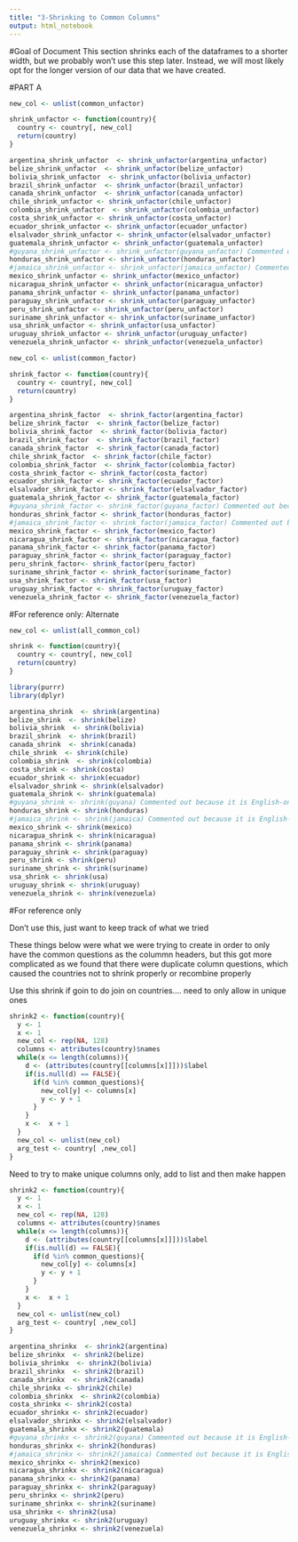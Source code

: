 ```yaml
---
title: "3-Shrinking to Common Columns"
output: html_notebook
---
```

#Goal of Document
This section shrinks each of the dataframes to a shorter width, but we probably won't use this step later. Instead, we will most likely opt for the longer version of our data that we have created.



#PART A

```r
new_col <- unlist(common_unfactor)

shrink_unfactor <- function(country){
  country <- country[, new_col]
  return(country)
}
```

```r
argentina_shrink_unfactor  <- shrink_unfactor(argentina_unfactor)
belize_shrink_unfactor  <- shrink_unfactor(belize_unfactor)
bolivia_shrink_unfactor  <- shrink_unfactor(bolivia_unfactor)
brazil_shrink_unfactor  <- shrink_unfactor(brazil_unfactor)
canada_shrink_unfactor  <- shrink_unfactor(canada_unfactor)
chile_shrink_unfactor <- shrink_unfactor(chile_unfactor)
colombia_shrink_unfactor  <- shrink_unfactor(colombia_unfactor)
costa_shrink_unfactor <- shrink_unfactor(costa_unfactor)
ecuador_shrink_unfactor <- shrink_unfactor(ecuador_unfactor)
elsalvador_shrink_unfactor <- shrink_unfactor(elsalvador_unfactor)
guatemala_shrink_unfactor <- shrink_unfactor(guatemala_unfactor)
#guyana_shrink_unfactor <- shrink_unfactor(guyana_unfactor) Commented out because it is English-only
honduras_shrink_unfactor <- shrink_unfactor(honduras_unfactor)
#jamaica_shrink_unfactor <- shrink_unfactor(jamaica_unfactor) Commented out because it is English-only
mexico_shrink_unfactor <- shrink_unfactor(mexico_unfactor)
nicaragua_shrink_unfactor <- shrink_unfactor(nicaragua_unfactor)
panama_shrink_unfactor <- shrink_unfactor(panama_unfactor)
paraguay_shrink_unfactor <- shrink_unfactor(paraguay_unfactor)
peru_shrink_unfactor <- shrink_unfactor(peru_unfactor)
suriname_shrink_unfactor <- shrink_unfactor(suriname_unfactor)
usa_shrink_unfactor <- shrink_unfactor(usa_unfactor)
uruguay_shrink_unfactor <- shrink_unfactor(uruguay_unfactor)
venezuela_shrink_unfactor <- shrink_unfactor(venezuela_unfactor)
```

```r
new_col <- unlist(common_factor)

shrink_factor <- function(country){
  country <- country[, new_col]
  return(country)
}
```

```r
argentina_shrink_factor  <- shrink_factor(argentina_factor)
belize_shrink_factor  <- shrink_factor(belize_factor)
bolivia_shrink_factor  <- shrink_factor(bolivia_factor)
brazil_shrink_factor  <- shrink_factor(brazil_factor)
canada_shrink_factor  <- shrink_factor(canada_factor)
chile_shrink_factor  <- shrink_factor(chile_factor)
colombia_shrink_factor  <- shrink_factor(colombia_factor)
costa_shrink_factor <- shrink_factor(costa_factor)
ecuador_shrink_factor <- shrink_factor(ecuador_factor)
elsalvador_shrink_factor <- shrink_factor(elsalvador_factor)
guatemala_shrink_factor <- shrink_factor(guatemala_factor)
#guyana_shrink_factor <- shrink_factor(guyana_factor) Commented out because it is English-only
honduras_shrink_factor <- shrink_factor(honduras_factor)
#jamaica_shrink_factor <- shrink_factor(jamaica_factor) Commented out because it is English-only
mexico_shrink_factor <- shrink_factor(mexico_factor)
nicaragua_shrink_factor <- shrink_factor(nicaragua_factor)
panama_shrink_factor <- shrink_factor(panama_factor)
paraguay_shrink_factor <- shrink_factor(paraguay_factor)
peru_shrink_factor<- shrink_factor(peru_factor)
suriname_shrink_factor <- shrink_factor(suriname_factor)
usa_shrink_factor <- shrink_factor(usa_factor)
uruguay_shrink_factor <- shrink_factor(uruguay_factor)
venezuela_shrink_factor <- shrink_factor(venezuela_factor)
```

#For reference only: Alternate
```r
new_col <- unlist(all_common_col)

shrink <- function(country){
  country <- country[, new_col]
  return(country)
}

```


```r
library(purrr)
library(dplyr)

argentina_shrink  <- shrink(argentina)
belize_shrink  <- shrink(belize)
bolivia_shrink  <- shrink(bolivia)
brazil_shrink  <- shrink(brazil)
canada_shrink  <- shrink(canada)
chile_shrink  <- shrink(chile)
colombia_shrink  <- shrink(colombia)
costa_shrink <- shrink(costa)
ecuador_shrink <- shrink(ecuador)
elsalvador_shrink <- shrink(elsalvador)
guatemala_shrink <- shrink(guatemala)
#guyana_shrink <- shrink(guyana) Commented out because it is English-only
honduras_shrink <- shrink(honduras)
#jamaica_shrink <- shrink(jamaica) Commented out because it is English-only
mexico_shrink <- shrink(mexico)
nicaragua_shrink <- shrink(nicaragua)
panama_shrink <- shrink(panama)
paraguay_shrink <- shrink(paraguay)
peru_shrink <- shrink(peru)
suriname_shrink <- shrink(suriname)
usa_shrink <- shrink(usa)
uruguay_shrink <- shrink(uruguay)
venezuela_shrink <- shrink(venezuela)
```


#For reference only

Don't use this, just want to keep track of what we tried

These things below were what we were trying to create in order to only have the common questions as the colummn headers, but this got more complicated as we found that there were duplicate column questions, which caused the countries not to shrink properly or recombine properly

Use this shrink if goin to do join on countries.... need to only allow in unique ones
```r
shrink2 <- function(country){
  y <- 1
  x <- 1
  new_col <- rep(NA, 128)
  columns <- attributes(country)$names
  while(x <= length(columns)){
    d <- (attributes(country[[columns[x]]]))$label
    if(is.null(d) == FALSE){
      if(d %in% common_questions){
        new_col[y] <- columns[x]
        y <- y + 1
      }
    }
    x <-  x + 1
  }
  new_col <- unlist(new_col)
  arg_test <- country[ ,new_col]
}

```

Need to try to make unique columns only, add to list and then make happen
```r
shrink2 <- function(country){
  y <- 1
  x <- 1
  new_col <- rep(NA, 128)
  columns <- attributes(country)$names
  while(x <= length(columns)){
    d <- (attributes(country[[columns[x]]]))$label
    if(is.null(d) == FALSE){
      if(d %in% common_questions){
        new_col[y] <- columns[x]
        y <- y + 1
      }
    }
    x <-  x + 1
  }
  new_col <- unlist(new_col)
  arg_test <- country[ ,new_col]
}

```



```r
argentina_shrinkx  <- shrink2(argentina)
belize_shrinkx  <- shrink2(belize)
bolivia_shrinkx  <- shrink2(bolivia)
brazil_shrinkx  <- shrink2(brazil)
canada_shrinkx  <- shrink2(canada)
chile_shrinkx <- shrink2(chile)
colombia_shrinkx  <- shrink2(colombia)
costa_shrinkx <- shrink2(costa)
ecuador_shrinkx <- shrink2(ecuador)
elsalvador_shrinkx <- shrink2(elsalvador)
guatemala_shrinkx <- shrink2(guatemala)
#guyana_shrinkx <- shrink2(guyana) Commented out because it is English-only
honduras_shrinkx <- shrink2(honduras)
#jamaica_shrinkx <- shrink2(jamaica) Commented out because it is English-only
mexico_shrinkx <- shrink2(mexico)
nicaragua_shrinkx <- shrink2(nicaragua)
panama_shrinkx <- shrink2(panama)
paraguay_shrinkx <- shrink2(paraguay)
peru_shrinkx <- shrink2(peru)
suriname_shrinkx <- shrink2(suriname)
usa_shrinkx <- shrink2(usa)
uruguay_shrinkx <- shrink2(uruguay)
venezuela_shrinkx <- shrink2(venezuela)
```
